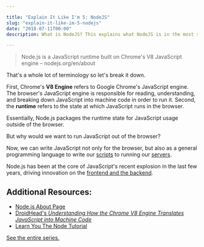 ```yaml
---

title: "Explain It Like I'm 5: NodeJS"
slug: "explain-it-like-im-5-nodejs"
date: "2018-07-11T00:00"
description: What is NodeJS? This explains what NodeJS is in the most simple way. This article is part of a series that explains programming and technology terminology in the simplest ways.

---
```


> Node.js is a JavaScript runtime built on Chrome's V8 JavaScript engine
> – nodejs.org/en/about

That's a whole lot of terminology so let's break it down.

First, Chrome's __V8 Engine__ refers to Google Chrome's JavaScript engine. The browser's JavaScript engine is responsible for reading, understanding, and breaking down JavaScript into machine code in order to run it. Second, the __runtime__ refers to the state at which JavaScript runs in the browser. 

Essentially, Node.js packages the runtime state for JavaScript usage outside of the browser.

But why would we want to run JavaScript out of the browser?

Now, we can write JavaScript not only for the browser, but also as a general programming language to write our [scripts](/blog/explain-it-like-im-5-scripts) to running our [servers](/blog/explain-it-like-im-5-servers). 

Node.js has been at the core of JavaScript's recent explosion in the last few years, driving innovation on the [frontend and the backend](explain-it-like-im-5-frontend-backend-and-full-stack). 

## Additional Resources:

- [Node.js About Page](https://nodejs.org/en/about/)
- [DroidHead's *Understanding How the Chrome V8 Engine Translates JavaScript into Machine Code*](https://medium.freecodecamp.org/understanding-the-core-of-nodejs-the-powerful-chrome-v8-engine-79e7eb8af964)
- [Learn You The Node Tutorial](https://github.com/workshopper/learnyounode)

[See the entire series.](/series/explain-like-im-5)